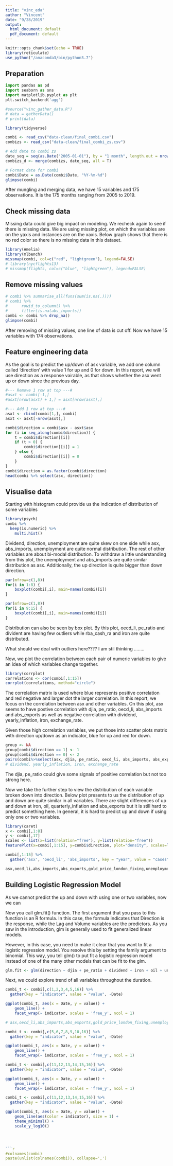 ```yaml
---
title: "vinc_eda"
author: "Vincent"
date: "9/28/2019"
output:
  html_document: default
  pdf_document: default
---
```


```r
knitr::opts_chunk$set(echo = TRUE)
library(reticulate)
use_python("/anaconda3/bin/python3.7")
```

## Preparation

```python
import pandas as pd 
import seaborn as sns
import matplotlib.pyplot as plt 
plt.switch_backend('agg')
```

```r
#source("vinc_gather_data.R")
# data = gatherData()
# print(data)
```

```r
library(tidyverse)

combi <- read_csv("data-clean/final_combi.csv")
combizs <- read_csv("data-clean/final_combi_zs.csv")

# Add date to combi zs
date_seq = seq(as.Date("2005-01-01"), by = "1 month", length.out = nrow(combizs))
combizs_d <- merge(combizs, date_seq, all = T)

# Format date for combi
combi$Date = as.Date(combi$Date, "%Y-%m-%d")
glimpse(combi)
```

After mungling and merging data, we have 15 variables and 175 observations. It is the 175 months ranging from 2005 to 2019. 

## Check missing data

Missing data could give big impact on modeling. We recheck again to see if there is missing data. We are using missing plot, on which the variables are on the yaxis and instances are on the xaxis. Below graph shows that there is no red color so there is no missing data in this dataset.

```r
library(Amelia)
library(mlbench)
missmap(combi, col=c("red", "lightgreen"), legend=FALSE)
# library(nycflights13)
# missmap(flights, col=c("blue", "lightgreen"), legend=FALSE)
```

## Remove missing values

```r
# combi %>% summarise_all(funs(sum(is.na(.))))
# combi %>%
#      rowid_to_column() %>%
#      filter(is.na(abs_imports))
combi <- combi %>% drop_na()
glimpse(combi)
```

After removing of missing values, one line of data is cut off. Now we have 15 variables with 174 observations.

## Feature engineering data
As the goal is to predict the up/down of asx variable, we add one column called 'direction' with value 1 for up and 0 for down. In this report, we will use direction as a response vairable, as that shows whether the asx went up or down since the previous day.

```r
#--- Remove 1 row at top ---#
#asxt <- combi[-1,]
#asxt[nrow(asxt) + 1,] = asxt[nrow(asxt),]

#--- Add 1 row at top ---#
asxt <- rbind(combi[1,], combi)
asxt <- asxt[-nrow(asxt),]

combi$direction = combi$asx - asxt$asx
for (i in seq_along(combi$direction)) {
    t = combi$direction[[i]]
    if (t > 0) {
        combi$direction[[i]] = 1
    } else {
        combi$direction[[i]] = 0
    }
}
combi$direction = as.factor(combi$direction)
head(combi %>% select(asx, direction))
```


## Visualise data

Starting with histogram could provide us the indication of distribution of some variables

```r
library(psych)
combi %>%
  keep(is.numeric) %>% 
    multi.hist() 
```

Dividend, direction, unemployment are quite skew on one side while asx, abs_imports, unemployment are quite normal distribution. The rest of other variables are about bi-modal distribution. To withdraw a little understanding from this plot, the unemployment and abs_imports are quite similar distribution as asx. Additionally, the up direction is quite bigger than down direction.


```r
par(mfrow=c(1,8))
for(i in 1:8) {
    boxplot(combi[,i], main=names(combi)[i])
}
```



```r
par(mfrow=c(1,8))
for(i in 9:15) {
    boxplot(combi[,i], main=names(combi)[i])
}
```

Distribution can also be seen by box plot. By this plot, oecd_li, pe_ratio and divident are having few outliers while rba_cash_ra and iron are quite distributed.

What should we deal with outliers here???? I am stil thinking ........


Now, we plot the correlation between each pair of numeric variables to give an idea of which variables change together.

```r
library(corrplot)
correlations <- cor(combi[,1:15])
corrplot(correlations, method="circle")
```

The correlation matrix is used where blue represents positive correlation and red negative and larger dot the larger correlation. In this report, we focus on the correlation between asx and other variables. On this plot, asx seems to have postive correlation with djia, pe_ratio, oecd_li, abs_imports and abs_exports as well as negative correlation with dividend, yearly_inflation, iron, exchange_rate. 



Given those high correlation variables, we put those into scatter plots matrix with direction up/down as an indicator, blue for up and red for down.

```r
group <- NA
group[combi$direction == 1] <- 1
group[combi$direction == 0] <- 2
pairs(combi%>%select(asx, djia, pe_ratio, oecd_li, abs_imports, abs_exports, direction), col=c("blue", "red")[group])
# dividend, yearly_inflation, iron, exchange_rate
```

The djia, pe_ratio could give some signals of positive correlation but not too strong here. 


Now we take the further step to view the distribution of each variable broken down into direction. Below plot presents to us the distribution of up and down are quite similar in all variables. There are slight differences of up and down at iron, oil, quarterly_inflation and abs_exports but it is still hard to predict something here. In general, it is hard to predict up and down if using only one or two variables.

```r
library(caret)
x <- combi[,1:8]
y <- combi[,17]
scales <- list(x=list(relation="free"), y=list(relation="free"))
featurePlot(x=combi[,1:15], y=combi$direction, plot="density", scales=list(x=list(relation="free"), y=list(relation="free")), auto.key=list(columns=3))

```



```r
combi[,1:15] %>%
  gather('asx', 'oecd_li', 'abs_imports', key = "year", value = "cases")

asx,oecd_li,abs_imports,abs_exports,gold_price_london_fixing,unemployment,rba_cash_rate,yearly_inflation,quarterly_inflation,exchange_rate,djia,pe_ratio,dividend,i
```

## Building Logistic Regression Model

As we cannot predict the up and down with using one or two variables, now we can 

Now you call glm.fit() function. The first argument that you pass to this function is an R formula. In this case, the formula indicates that Direction is the response, while the Lag and Volume variables are the predictors. As you saw in the introduction, glm is generally used to fit generalized linear models.

However, in this case, you need to make it clear that you want to fit a logistic regression model. You resolve this by setting the family argument to binomial. This way, you tell glm() to put fit a logistic regression model instead of one of the many other models that can be fit to the glm.

```r
glm.fit <- glm(direction ~ djia + pe_ratio + dividend + iron + oil + unemployment + rba_cash_rate + yearly_inflation + quarterly_inflation + exchange_rate + oecd_li + abs_imports + abs_exports + gold_price_london_fixing, data = combi, family = binomial)
```




Next, we could explore trend of all variables throughout the duration. 

```r

combi_t <- combi[,c(1,2,3,4,5,16)] %>%
  gather(key = "indicator", value = "value", -Date)

ggplot(combi_t, aes(x = Date, y = value)) + 
    geom_line() + 
    facet_wrap(~ indicator, scales = 'free_y', ncol = 1)

# asx,oecd_li,abs_imports,abs_exports,gold_price_london_fixing,unemployment,rba_cash_rate,yearly_inflation,quarterly_inflation,exchange_rate,djia,pe_ratio,dividend,i
```


```r
combi_t <- combi[,c(5,6,7,8,9,10,16)] %>%
  gather(key = "indicator", value = "value", -Date)

ggplot(combi_t, aes(x = Date, y = value)) + 
    geom_line() + 
    facet_wrap(~ indicator, scales = 'free_y', ncol = 1)
```

```r
combi_t <- combi[,c(11,12,13,14,15,16)] %>%
  gather(key = "indicator", value = "value", -Date)

ggplot(combi_t, aes(x = Date, y = value)) + 
    geom_line() + 
    facet_wrap(~ indicator, scales = 'free_y', ncol = 1)
```



```r

combi_t <- combi[,c(11,12,13,14,15,16)] %>%
  gather(key = "indicator", value = "value", -Date)

ggplot(combi_t, aes(x = Date, y = value)) + 
    geom_line(aes(color = indicator), size = 1) + 
    theme_minimal() +
    scale_y_log10()




```r
#colnames(combi)
paste(unlist(colnames(combi)), collapse=',')
```









